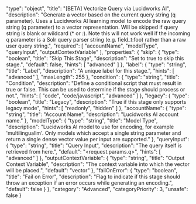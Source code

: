   "type": "object",
  "title": "[BETA] Vectorize Query via Lucidworks AI",
  "description": "Generate a vector based on the current query string (q parameter). Uses a Lucidworks AI learning model to encode the raw query string (q parameter) to a vector representation. Will be skipped if query string is blank or wildcard (* or *:*). Note this will not work well if the incoming q parameter is a Solr query parser string (e.g. field_t:foo) rather than a raw user query string.",
  "required": [
    "accountName",
    "modelType",
    "queryInput",
    "outputContextVariable"
  ],
  "properties": {
    "skip": {
      "type": "boolean",
      "title": "Skip This Stage",
      "description": "Set to true to skip this stage.",
      "default": false,
      "hints": [
        "advanced"
      ]
    },
    "label": {
      "type": "string",
      "title": "Label",
      "description": "A unique label for this stage.",
      "hints": [
        "advanced"
      ],
      "maxLength": 255
    },
    "condition": {
      "type": "string",
      "title": "Condition",
      "description": "Define a conditional script that must result in true or false. This can be used to determine if the stage should process or not.",
      "hints": [
        "code",
        "code/javascript",
        "advanced"
      ]
    },
    "legacy": {
      "type": "boolean",
      "title": "Legacy",
      "description": "True if this stage only supports legacy mode",
      "hints": [
        "readonly",
        "hidden"
      ]
    },
    "accountName": {
      "type": "string",
      "title": "Account Name",
      "description": "Lucidworks AI account name."
    },
    "modelType": {
      "type": "string",
      "title": "Model Type",
      "description": "Lucidworks AI model to use for encoding, for example 'multilinguallm'. Only models which accept a single string parameter and return a single dense vector value per input are supported."
    },
    "queryInput": {
      "type": "string",
      "title": "Query Input",
      "description": "The query itself is retrieved from here.",
      "default": "<request.params.q>",
      "hints": [
        "advanced"
      ]
    },
    "outputContextVariable": {
      "type": "string",
      "title": "Output Context Variable",
      "description": "The context variable into which the vector will be placed.",
      "default": "vector"
    },
    "failOnError": {
      "type": "boolean",
      "title": "Fail on Error",
      "description": "Flag to indicate if this stage should throw an exception if an error occurs while generating an encoding.",
      "default": false
    }
  },
  "category": "Advanced",
  "categoryPriority": 3,
  "unsafe": false
}
